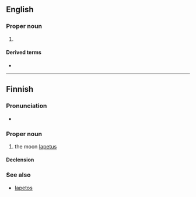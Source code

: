 ==English==

===Proper noun===
{{en-proper noun}}

# {{alternative spelling of|en|Iapetus}}

====Derived terms====
* {{l|en|Japetian}}

----

==Finnish==
{{wikipedia|lang=fi}}

===Pronunciation===
* {{hyphenation|fi|Ja|pe|tus}}

===Proper noun===
{{fi-noun|proper=true}}

# {{lb|fi|astronomy}} the moon [[Iapetus]]

====Declension====
{{fi-decl-vastaus|n=sg|Japetu|a}}

===See also===
* [[Iapetos]]